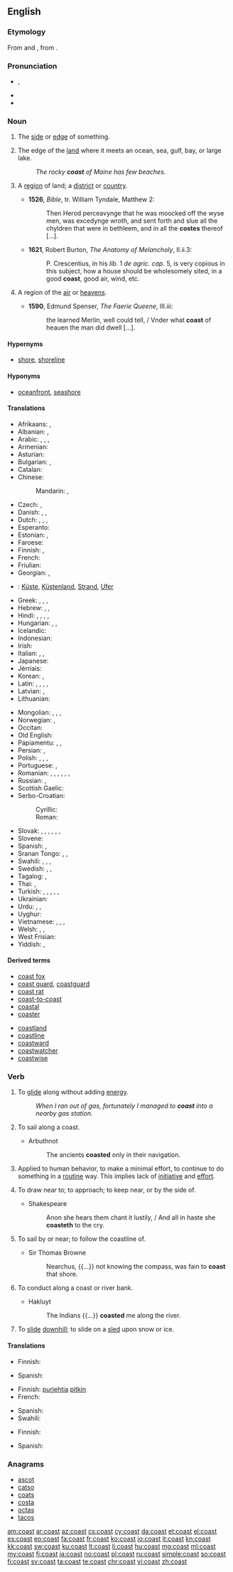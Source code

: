 ==English==

{{wikipedia}}
{{wikipedia|coast (disambiguation)}}

===Etymology===
From {{etyl|enm|en}} and {{etyl|fro|en}} {{term|coste|lang=fro}}, from {{etyl|la|en}} {{term/t|la|costa||edge}}.

===Pronunciation===
* {{enPR|kōst}}, {{IPA|/kəʊst/}}
* {{audio|en-us-coast.ogg|Audio (US)}}
* {{rhymes|əʊst}}

===Noun===
{{en-noun}}

# {{context|obsolete|lang=en}} The [[side]] or [[edge]] of something. {{defdate|15th-18th c.}}
#: {{rfquotek|Sir Isaac Newton}}
# The edge of the [[land]] where it meets an ocean, sea, gulf, bay, or large lake. {{defdate|from 14th c.}}
#: ''The rocky '''coast''' of Maine has few beaches.''
# {{context|obsolete|lang=en}} A [[region]] of land; a [[district]] or [[country]]. {{defdate|14th-17th c.}}
#* '''1526''', ''Bible'', tr. William Tyndale, Matthew 2:
#*: Then Herod perceavynge that he was moocked off the wyse men, was excedynge wroth, and sent forth and slue all the chyldren that were in bethleem, and in all the '''costes''' thereof [...].
#* '''1621''', Robert Burton, ''The Anatomy of Melancholy'', II.ii.3:
#*: P. Crescentius, in his ''lib.'' 1 ''de agric. cap.'' 5, is very copious in this subject, how a house should be wholesomely sited, in a good '''coast''', good air, wind, etc.
# {{context|obsolete|lang=en}} A region of the [[air]] or [[heavens]]. {{defdate|14th-17th c.}}
#* '''1590''', Edmund Spenser, ''The Faerie Queene'', III.iii:
#*: the learned Merlin, well could tell, / Vnder what '''coast''' of heauen the man did dwell [...].

====Hypernyms====
* {{sense|edge of land meeting an ocean, sea, gulf, or bay}} [[shore]], [[shoreline]]

====Hyponyms====
* {{sense|edge of land meeting an ocean, sea, gulf, or bay}} [[oceanfront]], [[seashore]]

====Translations====
{{trans-top|edge of land meeting ocean, sea, gulf, bay}}
* Afrikaans: {{t|af|kus}}, {{t|af|oewer}}
* Albanian: {{t+|sq|breg}}, {{t+|sq|bregdet}}
* Arabic: {{t|ar|ساحل|sc=Arab}}, {{t|ar|شاطئ|sc=Arab}}, {{t|ar|تلة|sc=Arab}}, {{t|ar|هبوط تلة|sc=Arab}}
* Armenian: {{t+|hy|ափ|tr=ap’|sc=Armn}}
* Asturian: {{t|ast|costa|f}}
* Bulgarian: {{t|bg|морски бряг|tr=morski brjag|sc=Cyrl}}, {{t+|bg|крайбрежие|tr=krajbrežie|sc=Cyrl}}
* Catalan: {{t+|ca|costa|f}}
* Chinese:
*: Mandarin: {{t+|cmn|海岸|tr=hǎi'àn|sc=Hani}}, {{t+|cmn|岸|tr=àn|sc=Hani}}
* Czech: {{t+|cs|pobřeží|n}}, {{t+|cs|břeh|m}}
* Danish: {{t+|da|bred}}, {{t+|da|kyst}}, {{t+|da|strand|c}}
* Dutch: {{t+|nl|kust}}, {{t+|nl|kustlijn}}, {{t+|nl|zeekant}}, {{t+|nl|zeekust}}
* Esperanto: {{t|eo|marbordo}}
* Estonian: {{t+|et|rand}}, {{t|et|rannik}}
* Faroese: {{t|fo|strond}}
* Finnish: {{t|fi|merenrannikko}}, {{t+|fi|rannikko}}
* French: {{t+|fr|côte|f}}
* Friulian: {{t|fur|cueste|f}}
* Georgian: {{t|ka|ნაპირი|tr=napiri|sc=Geor}}, {{t|ka|ზღვის პირი|tr=zghvis piri|sc=Geor}}
* {{ttbc|de}}: [[Küste]], [[Küstenland]], [[Strand]], [[Ufer]]
* Greek: {{t+|el|ακρογιαλιά|f|tr=akrogialiá|sc=Grek}}, {{t+|el|γιαλός|m|tr=gialós|sc=Grek}}, {{t+|el|ακτή|f|tr=aktē|sc=Grek}}, {{t+|el|παραλία|f|tr=paralía|sc=Grek}}
* Hebrew: {{t|he|שְׂפַת הַיָּם|sc=Hebr}}, {{t+|he|חוֹף יָם|sc=Hebr}}, {{t+|he|חוֹף|sc=Hebr}}
* Hindi: {{t|hi|सीमा|tr=sīmā|sc=Deva}}, {{t|hi|कनारा|tr=kanāra|sc=Deva}}, {{t|hi|तट|tr=tat.a|sc=Deva}}, {{t|hi|समुद्रतट|tr=samudra-tat.a|sc=Deva}}, {{t|hi|सागरतट|tr=sāgara-tat.a|sc=Deva}}
* Hungarian: {{t+|hu|part}}, {{t+|hu|partvidék}}, {{t+|hu|tengerpart}}
* Icelandic: {{t+|is|strönd}}
* Indonesian: {{t+|id|pantai}}
* Irish: {{t|ga|cósta}}
* Italian: {{t+|it|costa}}, {{t|it|costiera}}, {{t|it|litorale}}
* Japanese: {{t+|ja|海岸|tr=[[かいがん]], kaigan|sc=Jpan}}
* Jèrriais: {{t|roa-jer|côte|f}}
* Korean: {{t+|ko|연안|tr=yŏnan|sc=Kore}}, {{t+|ko|해안|tr=hae'an|sc=Kore}}
* Latin: {{t|la|limbus}}, {{t|la|ora}}, {{t|la|orarius}}, {{t|la|acta}}, {{t+|la|litus}}
* Latvian: {{t|lv|krasts}}, {{t|lv|piekraste}}
* Lithuanian: {{t|lt|pajūris}}
{{trans-mid}}
* Mongolian: {{t+|mn|тэнгисийн эрэг|tr=tėngisijn ėrėg|sc=Cyrl}}, {{t+|mn|хаялга|tr=chajalga|sc=Cyrl}}, {{t+|mn|далайн эрэг|tr=dalajn ėrėg|sc=Cyrl}}, {{t+|mn|далайн хевее|tr=dalajn chevee|sc=Cyrl}}
* Norwegian: {{t+|no|kyst}}, {{t+|no|strand}}
* Occitan: {{t+|oc|còsta|f}}
* Old English: {{t|ang|sæ-rima|sc=Latinx}}
* Papiamentu: {{t|pap|kanto}}, {{t|pap|kantu}}, {{t|pap|kosta}}
* Persian: {{t+|fa|ساحل|tr=sāhel|sc=fa-Arab}}, {{t+|fa|دریاکنار|tr=daryā-kenār|sc=fa-Arab}}
* Polish: {{t+|pl|brzeg}}, {{t+|pl|wybrzeże}}, {{t+|pl|zjazd}}, {{t|pl|tor bobslejowy}}
* Portuguese: {{t+|pt|costa}}, {{t+|pt|beira}}
* Romanian: {{t+|ro|coastă}}, {{t|ro|țărm de mare}}, {{t|ro|coborâre la vale}}, {{t+|ro|liman}}, {{t+|ro|mal}}, {{t+|ro|limită}}, {{t+|ro|hotar}}
* Russian: {{t|ru|морской берег|tr=mórskoj béreg|sc=Cyrl}}, {{t+|ru|побережье|tr=poberéžje|sc=Cyrl}}
* Scottish Gaelic: {{t|gd|cladach|m}}
* Serbo-Croatian:
*: Cyrillic: {{t|sh|обала|f|sc=Cyrl}}
*: Roman: {{t|sh|obala|f}}
* Slovak: {{t|sk|klesajúci}}, {{t|sk|morský breh}}, {{t|sk|nezaberajúci}}, {{t|sk|plávať pozdĺž pobrežia}}, {{t|sk|pobrežie}}, {{t|sk|pobrežie mora}}, {{t|sk|stúpajúci}}
* Slovene: {{t+|sl|obala|f}}
* Spanish: {{t+|es|costa|f}}, {{t|es|litoral|m}}
* Sranan Tongo: {{t|srn|syoro}}, {{t|srn|watrasey}}, {{t|srn|sekanti}}
* Swahili: {{t+|sw|pwani}}, {{t|sw|ufuko}}, {{t|sw|mapwa}}, {{t|sw|mapwaji}}
* Swedish: {{t|sv|gräns mot hav}}, {{t+|sv|kust}}, {{t+|sv|strand}}
* Tagalog: {{t|tl|pampang}}, {{t+|tl|baybayin}}
* Thai: {{t|th|ชายฝั่ง|tr=chaai-fàng|sc=Thai}}, {{t|th|ทางลาดเอียง|tr=taang lâat-iang|sc=Thai}}
* Turkish: {{t+|tr|sahil}}, {{t|tr|deniz kenarı}}, {{t|tr|deniz kıyısı}}, {{t+|tr|kıyı}}, {{t|tr|kızak için uygun yokuş}}, {{t|tr|kızakla yokuştan kayma}}
* Ukrainian: {{t|uk|побережжя|tr=poberéžžja|sc=Cyrl}}
* Urdu: {{t|ur|کنارہ|tr=kanāra|sc=ur-Arab}}, {{t|ur|تٹ|tr=tat.a|sc=ur-Arab}}, {{t|ur|ساگرتٹ|tr=sāgara-tat.a|sc=ur-Arab}}
* Uyghur: {{t|ug|déngiz yaqisi|sc=ug-Arab}}
* Vietnamese: {{t+|vi|bờ biển}}, {{t|vi|đường lao}}, {{t|vi|sự lao xuống}}, {{t|vi|sự lao dốc}}
* Welsh: {{t+|cy|arfordir}}, {{t|cy|goror}}, {{t|cy|mordir}}
* West Frisian: {{t|fy|igge}}
* Yiddish: {{t|yi|ברעג|sc=Hebr|tr=breg|m}}, {{t|yi|ברעג טײַך|sc=Hebr|tr=breg taykh|m}}
{{trans-bottom}}

====Derived terms====
{{rel-top|terms derived from ''coast'' (noun)}}
* [[coast fox]]
* [[coast guard]], [[coastguard]]
* [[coast rat]]
* [[coast-to-coast]]
* [[coastal]]
* [[coaster]]
{{rel-mid}}
* [[coastland]]
* [[coastline]]
* [[coastward]]
* [[coastwatcher]]
* [[coastwise]]
{{rel-bottom}}

===Verb===
{{en-verb}}

# {{context|intransitive|lang=en}} To [[glide]] along without adding [[energy]].
#: ''When I ran out of gas, fortunately I managed to '''coast''' into a nearby gas station.''
# {{context|intransitive|nautical|lang=en}} To sail along a coast.
#* Arbuthnot
#*: The ancients '''coasted''' only in their navigation.
# Applied to human behavior, to make a minimal effort, to continue to do something in a [[routine]] way. This implies lack of [[initiative]] and [[effort]].
# {{context|obsolete|lang=en}} To draw near to; to approach; to keep near, or by the side of.
#* Shakespeare
#*: Anon she hears them chant it lustily, / And all in haste she '''coasteth''' to the cry.
#: {{rfquotek|Hakluyt}}
# {{context|obsolete|lang=en}} To sail by or near; to follow the coastline of.
#* Sir Thomas Browne
#*: Nearchus, {{...}} not knowing the compass, was fain to '''coast''' that shore.
# {{context|obsolete|lang=en}} To conduct along a coast or river bank.
#* Hakluyt
#*: The Indians {{...}} '''coasted''' me along the river.
# {{context|US|dialect|lang=en}} To [[slide]] [[downhill]]; to slide on a [[sled]] upon snow or ice.

====Translations====
{{trans-top|to glide along with no added energy}}
* Finnish: {{t+|fi|liukua}}
{{trans-mid}}
* Spanish: {{t+|es|deslizar}}
{{trans-bottom}}

{{trans-top|to sail along a coast}}
* Finnish: [[purjehtia]] [[pitkin#Finnish|pitkin]] {{t+|fi|rannikko|alt=rannikkoa}}
* French: {{t+|fr|caboter}}
{{trans-mid}}
* Spanish: {{qualifier|la costa}} {{t+|es|navegar}}
* Swahili: {{t+|sw|puani}}
{{trans-bottom}}

{{trans-top|to make a minimal effort}}
* Finnish: {{t|fi|ottaa rennosti}}
{{trans-mid}}
* Spanish: {{t+|es|perecear}}
{{trans-bottom}}

===Anagrams===
* [[ascot#English|ascot]]
* [[catso#English|catso]]
* [[coats#English|coats]]
* [[costa#English|costa]]
* [[octas#English|octas]]
* [[tacos#English|tacos]]

[[am:coast]]
[[ar:coast]]
[[az:coast]]
[[cs:coast]]
[[cy:coast]]
[[da:coast]]
[[et:coast]]
[[el:coast]]
[[es:coast]]
[[eo:coast]]
[[fa:coast]]
[[fr:coast]]
[[ko:coast]]
[[io:coast]]
[[it:coast]]
[[kn:coast]]
[[kk:coast]]
[[sw:coast]]
[[ku:coast]]
[[lt:coast]]
[[li:coast]]
[[hu:coast]]
[[mg:coast]]
[[ml:coast]]
[[my:coast]]
[[fj:coast]]
[[ja:coast]]
[[no:coast]]
[[pl:coast]]
[[ru:coast]]
[[simple:coast]]
[[so:coast]]
[[fi:coast]]
[[sv:coast]]
[[ta:coast]]
[[te:coast]]
[[chr:coast]]
[[vi:coast]]
[[zh:coast]]
